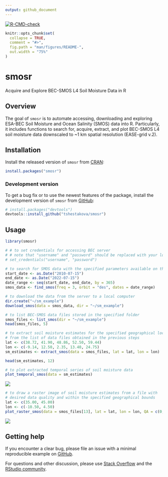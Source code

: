 ```yaml
---
output: github_document
---
```


<!-- README.md is generated from README.Rmd. Please edit that file -->

<!-- badges: start -->
[![R-CMD-check](https://github.com/tshestakova/smosr/actions/workflows/R-CMD-check.yaml/badge.svg)](https://github.com/tshestakova/smosr/actions/workflows/R-CMD-check.yaml)
<!-- badges: end -->
  
```r
knitr::opts_chunk$set(
  collapse = TRUE,
  comment = "#>",
  fig.path = "man/figures/README-",
  out.width = "75%"
)
```

# smosr

Acquire and Explore BEC-SMOS L4 Soil Moisture Data in R

## Overview

The goal of `smosr` is to automate accessing, downloading and exploring ESA-BEC
Soil Moisture and Ocean Salinity (SMOS) data into R. Particularly, it includes
functions to search for, acquire, extract, and plot BEC-SMOS L4 soil moisture
data downscaled to ~1 km spatial resolution (EASE-grid v.2).

## Installation

Install the released version of `smosr` from [CRAN](https://cran.r-project.org/):

```r
install.packages("smosr")
```

### Development version

To get a bug fix or to use the newest features of the package, install the
development version of `smosr` from [GitHub](https://github.com/):

``` r
# install.packages("devtools")
devtools::install_github("tshestakova/smosr")
```

## Usage

```r
library(smosr)

# # to set credentials for accessing BEC server
# # note that "username" and "password" should be replaced with your login details 
# set_credentials("username", "password")

# to search for SMOS data with the specified parameters available on the server
start_date <- as.Date("2010-07-15")
end_date <- as.Date("2022-07-15")
date_range <- seq(start_date, end_date, by = 365)
smos_data <- find_smos(freq = 3, orbit = "des", dates = date_range)

# to download the data from the server to a local computer
dir.create("~/sm_example")
download_smos(data = smos_data, dir = "~/sm_example")

# to list BEC-SMOS data files stored in the specified folder
smos_files <- list_smos(dir = "~/sm_example")
head(smos_files, 5)

# to extract soil moisture estimates for the specified geographical locations
# from the list of data files obtained in the previous steps
lat <- c(38.72, 41.90, 48.86, 52.50, 59.44)
lon <- c(-9.14, 12.50, 2.35, 13.40, 24.75)
sm_estimates <- extract_smos(data = smos_files, lat = lat, lon = lon)

head(sm_estimates, 12)

# to plot extracted temporal series of soil moisture data
plot_temporal_smos(data = sm_estimates)
```

<img src="man/figures/README-example-temp.png"/>

```r
# to draw a raster image of soil moisture estimates from a file with
# desired data quality and within the specified geographical bounds
lat <- c(35.00, 45.00)
lon <- c(-10.50, 4.50)
plot_raster_smos(data = smos_files[13], lat = lat, lon = lon, QA = c(0,1,2,3))
```

<img src="man/figures/README-example-sp.png"/>

## Getting help

If you encounter a clear bug, please file an issue with a minimal reproducible 
example on [GitHub](https://github.com/tshestakova/smosr/issues).

For questions and other discussion, please use 
[Stack Overflow](https://stackoverflow.com/questions/) and the [RStudio community](https://community.rstudio.com/).

